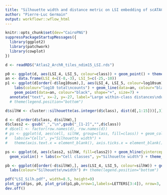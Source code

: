 ```yaml
---
title: "Silhouette width and distance metric on LSI embedding of scATAC"
author: "Pierre-Luc Germain"
output: workflowr::wflow_html
---
```


```r
knitr::opts_chunk$set(dev="CairoPNG")
suppressPackageStartupMessages({
  library(ggplot2)
  library(patchwork)
  library(cowplot)
})
```

```r
d <- readRDS("Atlas2_ArchR_tiles_ndim15_LSI.rds")
```


```r
p0 <- ggplot(d, aes(LSI_4, LSI_5, colour=class)) + geom_point() + theme_bw()
an <- data.frame(LSI_4=c(-8,-3), LSI_5=c(-25,-10))
p1 <- ggplot(d[order(-d$log10sum),], aes(LSI_4, LSI_5, colour=log10sum)) + geom_point() + theme_bw() + scale_colour_viridis_c() +
    labs(colour="log10 total\ncounts") + geom_line(data=an, colour="black", linetype="dashed") +
    geom_point(data=an, colour="black", shape="+", size=7) +
  annotate("text", x=-2, y=-27, label="Large within-class distances\ndue to library size differences", hjust=0)
  # theme(legend.position="bottom")

d$silhW <- cluster::silhouette(as.integer(d$class), dist(d[,1:15]))[,3]

d <- d[order(d$class, d$silhW),]
d$class2 <- gsub("_","\n",gsub("_[1-2]","",d$class))
# d$cell <- factor(row.names(d), row.names(d))
# ps <- ggplot(d, aes(cell, silhW, group=class, fill=class)) + geom_col(position="dodge") + 
#   labs(x="Cells", y="Silhouette width") + 
#   theme(axis.text.x = element_blank(), axis.ticks.x = element_blank())

ps <- ggplot(d, aes(class2, silhW, fill=class2)) + geom_hline(yintercept=0, linetype="dashed") +
  geom_violin() + labs(x="Cell classes", y="Silhouette width") + theme_bw() + theme(legend.position="none")

pb <- ggplot(d[order(-d$silhW),], aes(LSI_4, LSI_5, colour=silhW)) + geom_point() + theme_bw() + scale_color_gradient2(breaks=c(-0.5,0,0.5)) + 
  labs(colour="Silhouette\nwidth") #+ theme(legend.position="bottom")
```


```r
pdf("LSI_Silh.pdf", width=8.5, height=9)
plot_grid(ps, p0, plot_grid(p1,pb,nrow=1,labels=LETTERS[3:4]), nrow=3, labels=c("A","B",NA), rel_heights=c(2,3,3))
dev.off()
```

